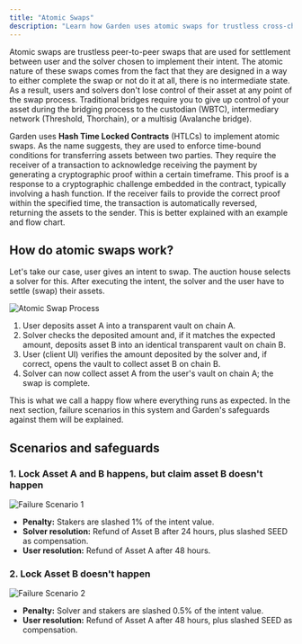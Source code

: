 ```yaml
---
title: "Atomic Swaps"
description: "Learn how Garden uses atomic swaps for trustless cross-chain settlements"
---
```


Atomic swaps are trustless peer-to-peer swaps that are used for settlement between user and the solver chosen to implement their intent. The atomic nature of these swaps comes from the fact that they are designed in a way to either complete the swap or not do it at all, there is no intermediate state. As a result, users and solvers don't lose control of their asset at any point of the swap process. Traditional bridges require you to give up control of your asset during the bridging process to the custodian (WBTC), intermediary network (Threshold, Thorchain), or a multisig (Avalanche bridge).

Garden uses **Hash Time Locked Contracts** (HTLCs) to implement atomic swaps. As the name suggests, they are used to enforce time-bound conditions for transferring assets between two parties. They require the receiver of a transaction to acknowledge receiving the payment by generating a cryptographic proof within a certain timeframe. This proof is a response to a cryptographic challenge embedded in the contract, typically involving a hash function. If the receiver fails to provide the correct proof within the specified time, the transaction is automatically reversed, returning the assets to the sender. This is better explained with an example and flow chart.

## How do atomic swaps work?

Let's take our case, user gives an intent to swap. The auction house selects a solver for this. After executing the intent, the solver and the user have to settle (swap) their assets.

<Frame>
  <img src="/images/atomic_swap.png" alt="Atomic Swap Process" />
</Frame>

1. User deposits asset A into a transparent vault on chain A.
2. Solver checks the deposited amount and, if it matches the expected amount, deposits asset B into an identical transparent vault on chain B.
3. User (client UI) verifies the amount deposited by the solver and, if correct, opens the vault to collect asset B on chain B.
4. Solver can now collect asset A from the user's vault on chain A; the swap is complete.

This is what we call a happy flow where everything runs as expected. In the next section, failure scenarios in this system and Garden's safeguards against them will be explained.

## Scenarios and safeguards

### 1. Lock Asset A and B happens, but claim asset B doesn't happen

<Frame>
  <img src="/images/fail_s1.png" alt="Failure Scenario 1" />
</Frame>

- **Penalty:** Stakers are slashed 1% of the intent value.
- **Solver resolution:** Refund of Asset B after 24 hours, plus slashed SEED as compensation.
- **User resolution:** Refund of Asset A after 48 hours.

### 2. Lock Asset B doesn't happen

<Frame>
  <img src="/images/fail_s2.png" alt="Failure Scenario 2" />
</Frame>

- **Penalty:** Solver and stakers are slashed 0.5% of the intent value.
- **User resolution:** Refund of Asset A after 48 hours, plus slashed SEED as compensation. 